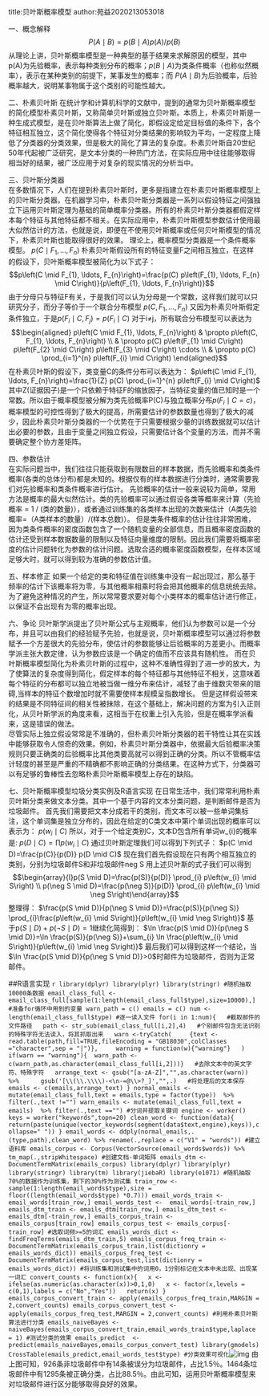 title:贝叶斯概率模型
author:苑益2020213053018

一、概念解释
$$P(A \mid B)=p(B \mid A) p(A) / p(B)$$
       从理论上讲，贝叶斯概率模型是一种典型的基于结果来求解原因的模型，其中p(A)为先验概率，表示每种类别分布的概率；$p(B \mid A)$为类条件概率（也称似然概率），表示在某种类别的前提下，某事发生的概率；而  $P(A \mid B)$为后验概率，后验概率越大，说明某事物属于这个类别的可能性越大。

二、朴素贝叶斯
        在统计学和计算机科学的文献中，提到的通常为贝叶斯概率模型的简化模型朴素贝叶斯，又称简单贝叶斯或独立贝叶斯。本质上，朴素贝叶斯是一种生成式模型，是在贝叶斯算法上做了简化，即假设定给定目标值的条件下，各个特征相互独立，这个简化使得各个特征对分类结果的影响较为平均，一定程度上降低了分类器的分类效果，但是极大的简化了算法的复杂度。朴素贝叶斯自20世纪50年代起被广泛研究，是文本分类的一种热门方法，在实际应用中往往能够取得相当好的结果，被广泛应用于对复杂的现实情况的分析当中。

三、贝叶斯分类器    
        在多数情况下，人们在提到朴素贝叶斯时，更多是指建立在朴素贝叶斯概率模型上的贝叶斯分类器。在机器学习中，朴素贝叶斯分类器是一系列以假设特征之间强独立下运用贝叶斯定理为基础的简单概率分类器。所有的朴素贝叶斯分类器都假定样本每个特征与其他特征都不相关。在实际应用中，朴素贝叶斯模型参数估计使用最大似然估计的方法，也就是说，即便在不使用贝叶斯概率或任何贝叶斯模型的情况下，朴素贝叶斯也能取得很好的效果。
        理论上，概率模型分类器是一个条件概率模型。
$p\left(C \mid F_{1}, \ldots, F_{n}\right)$
        朴素贝叶斯假设所有的特征变量F之间相互独立，在这样的假设下，贝叶斯概率模型被简化为以下式子：
$$p\left(C \mid F_{1}, \ldots, F_{n}\right)=\frac{p(C) p\left(F_{1}, \ldots, F_{n} \mid C\right)}{p\left(F_{1}, \ldots, F_{n}\right)}$$
由于分母只与特征F有关，于是我们可以认为分母是一个常数，这样我们就可以只研究分子，而分子等价于一个联合分布模型
$p\left(C, F_{1}, \ldots, F_{n}\right)$
又因为朴素贝叶斯假定条件独立，于是$p\left(F_{i} \mid C, F_{j}\right)=p\left(F_{i} \mid C\right)$
对于i≠j，所有联合分布模型可以表达为$$\begin{aligned}
p\left(C \mid F_{1}, \ldots, F_{n}\right) & \propto p\left(C, F_{1}, \ldots, F_{n}\right) \\
& \propto p(C) p\left(F_{1} \mid C\right) p\left(F_{2} \mid C\right) p\left(F_{3} \mid C\right) \cdots \\
& \propto p(C) \prod_{i=1}^{n} p\left(F_{i} \mid C\right)
\end{aligned}$$
在朴素贝叶斯的假设下，类变量C的条件分布可以表达为：
$p\left(C \mid F_{1}, \ldots, F_{n}\right)=\frac{1}{Z} p(C) \prod_{i=1}^{n} p\left(F_{i} \mid C\right)$
其中Z(证据因子)是一个只依赖于特征F的缩放因子，当特征变量的值已知时是一个常数。所以由于概率模型被分解为类先验概率P(C)与独立概率分布$p\left(F_{i} \mid C=c\right)$，概率模型的可控性得到了极大的提高，所需要估计的参数数量也得到了极大的减少，因此朴素贝叶斯分类器的一个优势在于只需要根据少量的训练数据就可以估计出必要的参数，且由于变量之间独立假设，只需要估计各个变量的方法，而并不需要确定整个协方差矩阵。

四、参数估计   
    在实际问题当中，我们往往只能获取到有限数目的样本数据，而先验概率和类条件概率(各类的总体分布)都是未知的。根据仅有的样本数据进行分类时，通常需要我们对先验概率和类条件概率进行估计。
    先验概率的估计一般来说较为简单，常用方法是概率的最大似然估计。类的先验概率可以通过假设各类等概率来计算（先验概率 = 1 / (类的数量)），或者通过训练集的各类样本出现的次数来估计（A类先验概率=（A类样本的数量）/(样本总数)）。
    但是类条件概率的估计往往非常困难，因为类条件概率的密度函数包含了一个随机变量的全部信息，而且概率密度函数的估计还受到样本数据数量的限制以及特征向量维度的限制。因此我们需要将概率密度的估计问题转化为参数的估计问题。选取合适的概率密度函数模型，在样本区域足够大时，就可以得到较为准确的参数估计值。

五、样本修正
    如果一个给定的类和特征值在训练集中没有一起出现过，那么基于频率的估计下该概率将为零，与其他概率相乘时将会把其他概率的信息统统去除。为了避免这种情况的产生，所以常常要求要对每个小类样本的概率估计进行修正，以保证不会出现有为零的概率出现。

六、争论
    贝叶斯学派提出了贝叶斯公式与主观概率，他们认为参数可以是一个分布，并且可以由我们的经验赋予先验，也就是说，贝叶斯概率模型可以通过将参数赋予一个方差很大的先验分布，使估计的参数能够让后验概率的方差更小。而概率学派主张大数定律，认为参数应该是一个确定的值而不应该具有随机性。
    而在贝叶斯概率模型简化为朴素贝叶斯的过程中，这种不准确性得到了进一步的放大，为了使算法的复杂度得到简化，假定样本的每个特征都与其他特征不相关，这意味着每个特征的分布都可以独立地被当做一维分布来估计，减轻了由于维数灾带来的阻碍,当样本的特征个数增加时就不需要使样本规模呈指数增长。
但是这样假设带来的结果是不同特征间的相关性被抹除，在这个基础上，解决问题的方案为引入正则化，从贝叶斯学派的角度来看，这相当于在权重上引入先验，但是在概率学派看来，这是错误的做法。   
尽管实际上独立假设常常是不准确的，但朴素贝叶斯分类器的若干特性让其在实践中能够获取令人惊奇的效果。例如，朴素贝叶斯分类器中，依据最大后验概率决策规则只要正确类的后验概率比其他类要高就可以得到正确的分类。所以不管概率估计轻度的甚至是严重的不精确都不影响正确的分类结果。在这种方式下，分类器可以有足够的鲁棒性去忽略朴素贝叶斯概率模型上存在的缺陷。
    
七、贝叶斯概率模型垃圾分类实例及R语言实现
    在日常生活中，我们常常利用朴素贝叶斯分类来做文本分类。其中一个基于内容的文本分类问题，是判断邮件是否为垃圾邮件。
首先我们需要把文本分成若干的类别，而文本可以被一些单词集标注，这个单词集是独立分布的，因此在给定的C类文本中第i个单词出现的概率可以表示为：
$p\left(w_{i} \mid C\right)$
所以，对于一个给定类别C，文本D包含所有单词w_{i}的概率是:
$p(D \mid C)=\prod p\left(w_{i} \mid C\right)$
通过贝叶斯定理我们可以得到下列式子：
$p(C \mid D)=\frac{p(C)}{p(D)} p(D \mid C)$
现在我们首先假设现在只有两个相互独立的类别，分别为垃圾邮件S和非垃圾邮件neg S
用上述贝叶斯的式子我们可以得到
$$\begin{array}{l}p(S \mid D)=\frac{p(S)}{p(D)} \prod_{i} p\left(w_{i} \mid S\right) \\
p(\neg S \mid D)=\frac{p(\neg S)}{p(D)} \prod_{i} p\left(w_{i} \mid \neg S\right)\end{array}$$
整理得：
$\frac{p(S \mid D)}{p(\neg S \mid D)}=\frac{p(S)}{p(\neg S)} \prod_{i}\frac{p\left(w_{i} \mid S\right)}{p\left(w_{i} \mid \neg S\right)}$
基于$\mathrm{p}(S \mid D)+p(\neg S \mid D)=1$继续化简得到：
$\ln \frac{p(S \mid D)}{p(\neg S \mid D)}=\ln \frac{p(S)}{p(\neg S)}+\sum_{i} \ln \frac{p\left(w_{i} \mid S\right)}{p\left(w_{i} \mid \neg S\right)}$
最后我们可以得到这样一个结论，当$\ln \frac{p(S \mid D)}{p(\neg S \mid D)}>0$时邮件为垃圾邮件，否则为正常邮件。  

##R语言实现
```r
library(dplyr)
library(plyr)
library(stringr)
#随机抽取10000条数据
email_class_full <- email_class_full[sample(1:length(email_class_full$type),size=10000),]
#准备for循环中用到的变量
warn_path = c()
emails = c()
num <- length(email_class_full$type)
#逐一读入文件
for(i in 1:num){
  #截取邮件的文件路径
  path <- str_sub(email_class_full[i,2],4)
  #个别邮件包含无法识别的特殊字符无法读入，将其抓取出来
  warn <-tryCatch(
    {text <- read.table(path,fill=TRUE,fileEncoding = "GB18030",colClasses ="character",sep = "|")},
    warning = function(w){"warning"}
  )
  if(warn == "warning"){  warn_path <- c(warn_path,as.character(email_class_full[i,2]))}
  #去除文本中的英文字符、特殊字符
  arrange_text <- gsub("[a-zA-Z]","",as.character(warn)) %>% 
    gsub('[\\(\\.\\\\)-<\n-=@\\>?_]',"",.)
  #将处理后的文本保存
  emails <- c(emails,arrange_text)
}
normal_emails <- mutate(email_class_full,text = emails,type = factor(type))  %>% filter(.,text !="")
warn_emails <- mutate(email_class_full,text = emails)  %>% filter(.,text =="")
#分词并提取关键词
engine <- worker()
keys = worker("keywords",topn=20)
clean_word <- function(data){
  return(paste(unique(vector_keywords(segment(data$text,engine),keys)),collapse=" "))
}
email_words <- ddply(normal_emails,.(type,path),clean_word) %>% rename(.,replace = c("V1" = "words"))
#建立语料库
emails_corpus <- Corpus(VectorSource(email_words$words)) %>% tm_map(.,stripWhitespace)
#创建文档-单词矩阵
emails_dtm <-  DocumentTermMatrix(emails_corpus)
library(dplyr)
library(plyr)
library(stringr)
library(tm)
library(jiebaR)
library(e1071)
#随机抽取70%的数据作为训练集，剩下的30%作为测试集
train_row <- sample(1:length(email_words$type),size = floor((length(email_words$type) *0.7)))
email_words_train <- email_words[train_row,]
email_words_test <-  email_words[-train_row,]
emails_dtm_train <- emails_dtm[train_row,]
emails_dtm_test <- emails_dtm[-train_row,]
emails_corpus_train <- emails_corpus[train_row]
emails_corpus_test <- emails_corpus[-train_row]
#选取词频>=5的词汇
emails_words_dict <- findFreqTerms(emails_dtm_train,5)
emails_corpus_freq_train <- DocumentTermMatrix(emails_corpus_train,list(dictionry = emails_words_dict))
emails_corpus_freq_test <- DocumentTermMatrix(emails_corpus_test,list(dictionry = emails_words_dict))
#将训练集和测试集中的词用0，1分别标记在文本中未出现、出现某一词汇
convert_counts <- function(x){
  x <- ifelse(as.numeric(as.character(x))>0,1,0)
  x <- factor(x,levels = c(0,1),labels = c("No","Yes"))
  return(x)
}
emails_corpus_convert_train <- apply(emails_corpus_freq_train,MARGIN = 2,convert_counts)
emails_corpus_convert_test <- apply(emails_corpus_freq_test,MARGIN = 2,convert_counts)
#利用朴素贝叶斯算法进行分类
emails_naiveBayes <- naiveBayes(emails_corpus_convert_train,email_words_train$type,laplace = 1)
#测试分类的效果
emails_predict  <- predict(emails_naiveBayes,emails_corpus_convert_test)
library(gmodels)
CrossTable(emails_predict,email_words_test$type)
#分类效果可视化
```![img](https://user-images.githubusercontent.com/92720351/143467892-d478ccc8-f826-4cc0-8067-40226f6b87fa.png)
由上图可知，926条非垃圾邮件中有14条被误分为垃圾邮件，占比1.5％。1464条垃圾邮件中有1295条被正确分类，占比88.5％。由此可知，运用贝叶斯概率模型来对垃圾邮件进行区分能够取得良好的效果。


